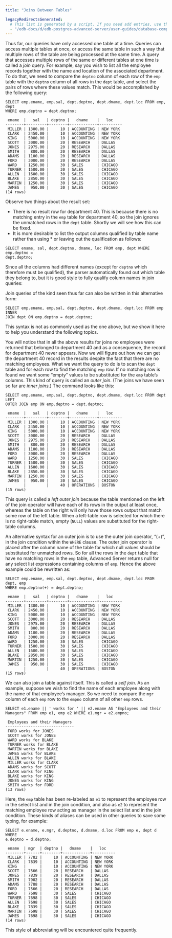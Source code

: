 ```yaml
---
title: "Joins Between Tables"

legacyRedirectsGenerated:
  # This list is generated by a script. If you need add entries, use the `legacyRedirects` key.
  - "/edb-docs/d/edb-postgres-advanced-server/user-guides/database-compatibility-for-oracle-developers-guide/13/joins_between_tables.html"
---
```


<div id="joins_between_tables" class="registered_link"></div>

Thus far, our queries have only accessed one table at a time. Queries can access multiple tables at once, or access the same table in such a way that multiple rows of the table are being processed at the same time. A query that accesses multiple rows of the same or different tables at one time is called a *join* query. For example, say you wish to list all the employee records together with the name and location of the associated department. To do that, we need to compare the `deptno` column of each row of the `emp` table with the `deptno` column of all rows in the `dept` table, and select the pairs of rows where these values match. This would be accomplished by the following query:

```text
SELECT emp.ename, emp.sal, dept.deptno, dept.dname, dept.loc FROM emp, dept
WHERE emp.deptno = dept.deptno;

 ename  |   sal   | deptno |   dname    |   loc
--------+---------+--------+------------+----------
 MILLER | 1300.00 |     10 | ACCOUNTING | NEW YORK
 CLARK  | 2450.00 |     10 | ACCOUNTING | NEW YORK
 KING   | 5000.00 |     10 | ACCOUNTING | NEW YORK
 SCOTT  | 3000.00 |     20 | RESEARCH   | DALLAS
 JONES  | 2975.00 |     20 | RESEARCH   | DALLAS
 SMITH  |  800.00 |     20 | RESEARCH   | DALLAS
 ADAMS  | 1100.00 |     20 | RESEARCH   | DALLAS
 FORD   | 3000.00 |     20 | RESEARCH   | DALLAS
 WARD   | 1250.00 |     30 | SALES      | CHICAGO
 TURNER | 1500.00 |     30 | SALES      | CHICAGO
 ALLEN  | 1600.00 |     30 | SALES      | CHICAGO
 BLAKE  | 2850.00 |     30 | SALES      | CHICAGO
 MARTIN | 1250.00 |     30 | SALES      | CHICAGO
 JAMES  |  950.00 |     30 | SALES      | CHICAGO
(14 rows)
```

Observe two things about the result set:

-   There is no result row for department 40. This is because there is no matching entry in the `emp` table for department 40, so the join ignores the unmatched rows in the `dept` table. Shortly we will see how this can be fixed.
-   It is more desirable to list the output columns qualified by table name rather than using \* or leaving out the qualification as follows:

```text
SELECT ename, sal, dept.deptno, dname, loc FROM emp, dept WHERE emp.deptno =
dept.deptno;
```

Since all the columns had different names (except for `deptno` which therefore must be qualified), the parser automatically found out which table they belong to, but it is good style to fully qualify column names in join queries:

Join queries of the kind seen thus far can also be written in this alternative form:

```text
SELECT emp.ename, emp.sal, dept.deptno, dept.dname, dept.loc FROM emp INNER
JOIN dept ON emp.deptno = dept.deptno;
```

This syntax is not as commonly used as the one above, but we show it here to help you understand the following topics.

You will notice that in all the above results for joins no employees were returned that belonged to department 40 and as a consequence, the record for department 40 never appears. Now we will figure out how we can get the department 40 record in the results despite the fact that there are no matching employees. What we want the query to do is to scan the `dept` table and for each row to find the matching `emp` row. If no matching row is found we want some “empty” values to be substituted for the `emp` table’s columns. This kind of query is called an *outer join*. (The joins we have seen so far are *inner joins*.) The command looks like this:

```text
SELECT emp.ename, emp.sal, dept.deptno, dept.dname, dept.loc FROM dept LEFT
OUTER JOIN emp ON emp.deptno = dept.deptno;

 ename  |   sal   | deptno |   dname    |   loc
--------+---------+--------+------------+----------
 MILLER | 1300.00 |     10 | ACCOUNTING | NEW YORK
 CLARK  | 2450.00 |     10 | ACCOUNTING | NEW YORK
 KING   | 5000.00 |     10 | ACCOUNTING | NEW YORK
 SCOTT  | 3000.00 |     20 | RESEARCH   | DALLAS
 JONES  | 2975.00 |     20 | RESEARCH   | DALLAS
 SMITH  |  800.00 |     20 | RESEARCH   | DALLAS
 ADAMS  | 1100.00 |     20 | RESEARCH   | DALLAS
 FORD   | 3000.00 |     20 | RESEARCH   | DALLAS
 WARD   | 1250.00 |     30 | SALES      | CHICAGO
 TURNER | 1500.00 |     30 | SALES      | CHICAGO
 ALLEN  | 1600.00 |     30 | SALES      | CHICAGO
 BLAKE  | 2850.00 |     30 | SALES      | CHICAGO
 MARTIN | 1250.00 |     30 | SALES      | CHICAGO
 JAMES  |  950.00 |     30 | SALES      | CHICAGO
        |         |     40 | OPERATIONS | BOSTON
(15 rows)
```

This query is called a *left outer join* because the table mentioned on the left of the join operator will have each of its rows in the output at least once, whereas the table on the right will only have those rows output that match some row of the left table. When a left-table row is selected for which there is no right-table match, empty (`NULL`) values are substituted for the right-table columns.

An alternative syntax for an outer join is to use the outer join operator, “(+)”, in the join condition within the `WHERE` clause. The outer join operator is placed after the column name of the table for which null values should be substituted for unmatched rows. So for all the rows in the `dept` table that have no matching rows in the `emp` table, Advanced Server returns null for any select list expressions containing columns of `emp`. Hence the above example could be rewritten as:

```text
SELECT emp.ename, emp.sal, dept.deptno, dept.dname, dept.loc FROM dept, emp
WHERE emp.deptno(+) = dept.deptno;

 ename  |   sal   | deptno |   dname    |   loc
--------+---------+--------+------------+----------
 MILLER | 1300.00 |     10 | ACCOUNTING | NEW YORK
 CLARK  | 2450.00 |     10 | ACCOUNTING | NEW YORK
 KING   | 5000.00 |     10 | ACCOUNTING | NEW YORK
 SCOTT  | 3000.00 |     20 | RESEARCH   | DALLAS
 JONES  | 2975.00 |     20 | RESEARCH   | DALLAS
 SMITH  |  800.00 |     20 | RESEARCH   | DALLAS
 ADAMS  | 1100.00 |     20 | RESEARCH   | DALLAS
 FORD   | 3000.00 |     20 | RESEARCH   | DALLAS
 WARD   | 1250.00 |     30 | SALES      | CHICAGO
 TURNER | 1500.00 |     30 | SALES      | CHICAGO
 ALLEN  | 1600.00 |     30 | SALES      | CHICAGO
 BLAKE  | 2850.00 |     30 | SALES      | CHICAGO
 MARTIN | 1250.00 |     30 | SALES      | CHICAGO
 JAMES  |  950.00 |     30 | SALES      | CHICAGO
        |         |     40 | OPERATIONS | BOSTON
(15 rows)
```

We can also join a table against itself. This is called a *self join*. As an example, suppose we wish to find the name of each employee along with the name of that employee’s manager. So we need to compare the `mgr` column of each `emp` row to the `empno` column of all other `emp` rows.

```text
SELECT e1.ename || ' works for ' || e2.ename AS "Employees and their
Managers" FROM emp e1, emp e2 WHERE e1.mgr = e2.empno;

 Employees and their Managers
------------------------------
 FORD works for JONES
 SCOTT works for JONES
 WARD works for BLAKE
 TURNER works for BLAKE
 MARTIN works for BLAKE
 JAMES works for BLAKE
 ALLEN works for BLAKE
 MILLER works for CLARK
 ADAMS works for SCOTT
 CLARK works for KING
 BLAKE works for KING
 JONES works for KING
 SMITH works for FORD
(13 rows)
```

Here, the `emp` table has been re-labeled as `e1` to represent the employee row in the select list and in the join condition, and also as `e2` to represent the matching employee row acting as manager in the select list and in the join condition. These kinds of aliases can be used in other queries to save some typing, for example:

```text
SELECT e.ename, e.mgr, d.deptno, d.dname, d.loc FROM emp e, dept d WHERE
e.deptno = d.deptno;

 ename  | mgr  | deptno |   dname    |   loc
--------+------+--------+------------+----------
 MILLER | 7782 |     10 | ACCOUNTING | NEW YORK
 CLARK  | 7839 |     10 | ACCOUNTING | NEW YORK
 KING   |      |     10 | ACCOUNTING | NEW YORK
 SCOTT  | 7566 |     20 | RESEARCH   | DALLAS
 JONES  | 7839 |     20 | RESEARCH   | DALLAS
 SMITH  | 7902 |     20 | RESEARCH   | DALLAS
 ADAMS  | 7788 |     20 | RESEARCH   | DALLAS
 FORD   | 7566 |     20 | RESEARCH   | DALLAS
 WARD   | 7698 |     30 | SALES      | CHICAGO
 TURNER | 7698 |     30 | SALES      | CHICAGO
 ALLEN  | 7698 |     30 | SALES      | CHICAGO
 BLAKE  | 7839 |     30 | SALES      | CHICAGO
 MARTIN | 7698 |     30 | SALES      | CHICAGO
 JAMES  | 7698 |     30 | SALES      | CHICAGO
(14 rows)
```

This style of abbreviating will be encountered quite frequently.
